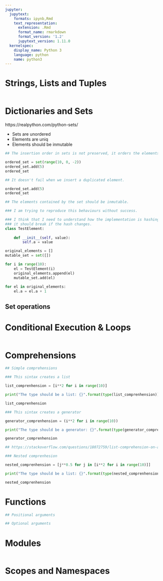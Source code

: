 ```yaml
---
jupyter:
  jupytext:
    formats: ipynb,Rmd
    text_representation:
      extension: .Rmd
      format_name: rmarkdown
      format_version: '1.2'
      jupytext_version: 1.11.0
  kernelspec:
    display_name: Python 3
    language: python
    name: python3
---
```


# Strings, Lists and Tuples

```python

```

# Dictionaries and Sets

https://realpython.com/python-sets/

- Sets are unordered
- Elements are uniq
- Elements should be inmutable

```python
## The insertion order in sets is not preserved, it orders the elements to easily check for duplicates.

ordered_set = set(range(10, 0, -2))
ordered_set.add(5)
ordered_set
```

```python
## It doesn't fail when we insert a duplicated element.

ordered_set.add(5)
ordered_set
```

```python
## The elements contained by the set should be inmutable.

### I am trying to reproduce this behaviours without success. 

### I think that I need to understand how the implementation is hashing the object, 
### it should break if the hash changes.
class TestElement:
    
    def __init__(self, value):
        self.a = value

original_elements = []
mutable_set = set([])

for i in range(10):
    el = TestElement(i)
    original_elements.append(el)
    mutable_set.add(el)
    
for el in original_elements:
    el.a = el.a + 1
```

## Set operations


# Conditional Execution & Loops

```python

```

# Comprehensions

```python
## Simple comprehensions

### This sintax creates a list

list_comprenhension = [i**2 for i in range(10)]

print("The type should be a list: {}".format(type(list_comprenhension)))

list_comprenhension
```

```python
### This sintax creates a generator

generator_comprenhension = (i**2 for i in range(10))

print("The type should be a generator: {}".format(type(generator_comprenhension)))

generator_comprenhension
```

```python
## https://stackoverflow.com/questions/18072759/list-comprehension-on-a-nested-list

### Nested comprenhesion

nested_comprenhension = [j**0.5 for j in [i**2 for i in range(10)]]

print("The type should be a list: {}".format(type(nested_comprenhension)))

nested_comprenhension
```

# Functions

```python
## Positional arguments
```

```python
## Optional arguments
```

# Modules

```python

```

# Scopes and Namespaces

```python

```
